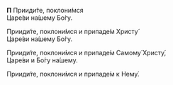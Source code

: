 
**П** Прииди́те, поклони́мся  
Царе́ви на́шему Бо́гу. 

Прииди́те, поклони́мся и припаде́м Христу́  
Царе́ви на́шему Бо́гу.  

Прииди́те, поклони́мся и припаде́м Самому́ Христу́,  
Царе́ви и Бо́гу на́шему. 

<If condition={!props.hideLast}>
  Прииди́те, поклони́мся и припаде́м к Нему́.
</If>
